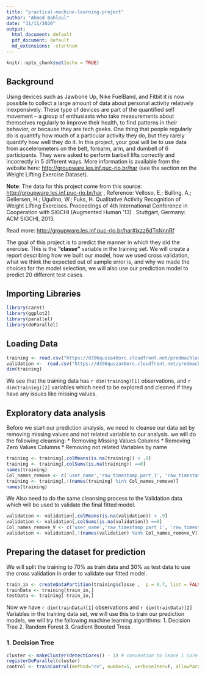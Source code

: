 ```yaml
---
title: "practical-machine-learning-project"
author: "Ahmed Bahloul"
date: "11/11/2020"
output:
  html_document: default
  pdf_document: default
  md_extensions: -startnum
---
```


```r
knitr::opts_chunk$set(echo = TRUE)
```

## Background

Using devices such as Jawbone Up, Nike FuelBand, and Fitbit it is now possible to collect a large amount of data about personal activity relatively inexpensively. These type of devices are part of the quantified self movement – a group of enthusiasts who take measurements about themselves regularly to improve their health, to find patterns in their behavior, or because they are tech geeks. One thing that people regularly do is quantify how much of a particular activity they do, but they rarely quantify how well they do it. In this project, your goal will be to use data from accelerometers on the belt, forearm, arm, and dumbell of 6 participants. They were asked to perform barbell lifts correctly and incorrectly in 5 different ways. More information is available from the website here: <http://groupware.les.inf.puc-rio.br/har> (see the section on the Weight Lifting Exercise Dataset).

**Note**: The data for this project come from this source: <http://groupware.les.inf.puc-rio.br/har> , Reference: Velloso, E.; Bulling, A.; Gellersen, H.; Ugulino, W.; Fuks, H. Qualitative Activity Recognition of Weight Lifting Exercises. Proceedings of 4th International Conference in Cooperation with SIGCHI (Augmented Human '13) . Stuttgart, Germany: ACM SIGCHI, 2013.

Read more: <http://groupware.les.inf.puc-rio.br/har#ixzz6dTnNnnRf>


The goal of this project is to predict the manner in which they did the exercise. This is the **"classe"** variable in the training set. We will create a report describing how we built our model, how we used cross validation, what we think the expected out of sample error is, and why we made the choices for the model selection,  we will also use our prediction model to predict 20 different test cases.

## Importing Libraries  
```r
library(caret)
library(ggplot2)
library(parallel)
library(doParallel)
```

## Loading Data 

```r
training <- read.csv("https://d396qusza40orc.cloudfront.net/predmachlearn/pml-training.csv") 
validation <-  read.csv("https://d396qusza40orc.cloudfront.net/predmachlearn/pml-testing.csv")
dim(training)
```

We see that the training data has `r dim(training)[1]` observations,  and `r dim(training)[2]` variables which need to be explored and cleaned if they have any issues like missing values. 

## Exploratory data analysis 

Before we start our prediction analysis, we need to cleanse our data set by removing missing values and not related variable to our analysis. we will do the following cleansing: 
* Removing Missing Values Columns 
* Removing Zero Values Columns
* Removing not related Variables by name 

```r
training <- training[,colMeans(is.na(training)) < .9]
training <- training[,colSums(is.na(training)) ==0]
names(training) 
Col_names_remove <- c('user_name','raw_timestamp_part_1', 'raw_timestamp_part_2', 'cvtd_timestamp', 'new_window', 'num_window', 'X')
training <- training[,!(names(training) %in% Col_names_remove)]
names(training) 
```

We Also need to do the same cleansing process to the Validation data which will be used to validate the final fitted model. 

```r
validation <- validation[,colMeans(is.na(validation)) < .9]
validation <- validation[,colSums(is.na(validation)) ==0]
Col_names_remove_V <- c('user_name','raw_timestamp_part_1', 'raw_timestamp_part_2', 'cvtd_timestamp', 'new_window', 'num_window', 'X')
validation <- validation[,!(names(validation) %in% Col_names_remove_V)]

```

## Preparing the dataset for prediction

We will split the training to 70% as train data and 30% as test data to use the cross validation in order to validate our fitted model. 

```r
train_in <- createDataPartition(training$classe ,  p = 0.7, list = FALSE)
trainData <- training[train_in,]
testData <- training[-train_in,]
```

Now we have `r dim(trainData)[1]` observations and `r dim(trainData)[2]` Variables in the training data set,  we will use this to train our prediction models, we will try the following machine learning algorithms: 
1.    Decision Tree
2.    Random Forest 
3.    Gradient Boosted Tress 


### 1.    Decision Tree

```r
cluster <- makeCluster(detectCores() - 1) # convention to leave 1 core for OS
registerDoParallel(cluster)
control <- trainControl(method="cv", number=5, verboseIter=F, allowParallel = TRUE)
```

